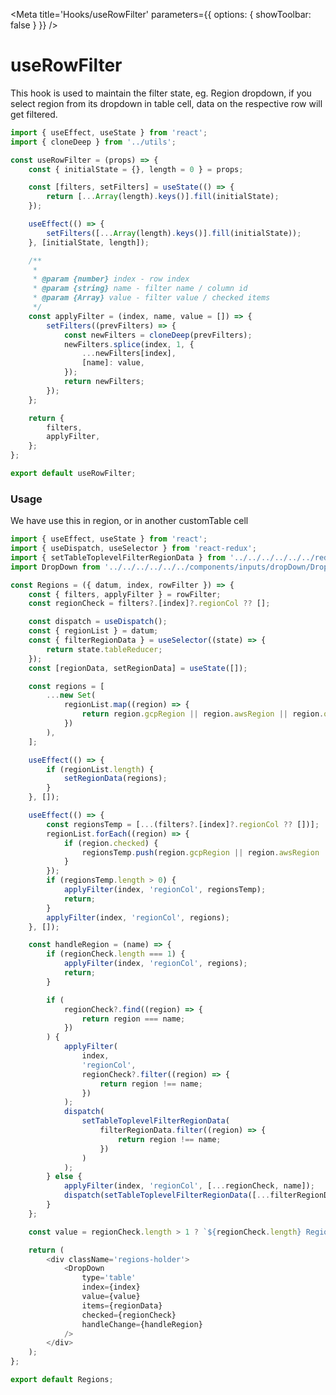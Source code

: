 
<Meta title='Hooks/useRowFilter' parameters={{ options: { showToolbar: false } }} />

# useRowFilter

This hook is used to maintain the filter state, eg. Region dropdown, if you select region from its dropdown in table cell, data on the respective row will get filtered.

```js
import { useEffect, useState } from 'react';
import { cloneDeep } from '../utils';

const useRowFilter = (props) => {
	const { initialState = {}, length = 0 } = props;

	const [filters, setFilters] = useState(() => {
		return [...Array(length).keys()].fill(initialState);
	});

	useEffect(() => {
		setFilters([...Array(length).keys()].fill(initialState));
	}, [initialState, length]);

	/**
	 *
	 * @param {number} index - row index
	 * @param {string} name - filter name / column id
	 * @param {Array} value - filter value / checked items
	 */
	const applyFilter = (index, name, value = []) => {
		setFilters((prevFilters) => {
			const newFilters = cloneDeep(prevFilters);
			newFilters.splice(index, 1, {
				...newFilters[index],
				[name]: value,
			});
			return newFilters;
		});
	};

	return {
		filters,
		applyFilter,
	};
};

export default useRowFilter;
```

### Usage

We have use this in region, or in another customTable cell

```js
import { useEffect, useState } from 'react';
import { useDispatch, useSelector } from 'react-redux';
import { setTableToplevelFilterRegionData } from '../../../../../../redux/table/tabelActions';
import DropDown from '../../../../../../components/inputs/dropDown/DropDown';

const Regions = ({ datum, index, rowFilter }) => {
	const { filters, applyFilter } = rowFilter;
	const regionCheck = filters?.[index]?.regionCol ?? [];

	const dispatch = useDispatch();
	const { regionList } = datum;
	const { filterRegionData } = useSelector((state) => {
		return state.tableReducer;
	});
	const [regionData, setRegionData] = useState([]);

	const regions = [
		...new Set(
			regionList.map((region) => {
				return region.gcpRegion || region.awsRegion || region.ociRegion;
			})
		),
	];

	useEffect(() => {
		if (regionList.length) {
			setRegionData(regions);
		}
	}, []);

	useEffect(() => {
		const regionsTemp = [...(filters?.[index]?.regionCol ?? [])];
		regionList.forEach((region) => {
			if (region.checked) {
				regionsTemp.push(region.gcpRegion || region.awsRegion || region.ociRegion);
			}
		});
		if (regionsTemp.length > 0) {
			applyFilter(index, 'regionCol', regionsTemp);
			return;
		}
		applyFilter(index, 'regionCol', regions);
	}, []);

	const handleRegion = (name) => {
		if (regionCheck.length === 1) {
			applyFilter(index, 'regionCol', regions);
			return;
		}

		if (
			regionCheck?.find((region) => {
				return region === name;
			})
		) {
			applyFilter(
				index,
				'regionCol',
				regionCheck?.filter((region) => {
					return region !== name;
				})
			);
			dispatch(
				setTableToplevelFilterRegionData(
					filterRegionData.filter((region) => {
						return region !== name;
					})
				)
			);
		} else {
			applyFilter(index, 'regionCol', [...regionCheck, name]);
			dispatch(setTableToplevelFilterRegionData([...filterRegionData, name]));
		}
	};

	const value = regionCheck.length > 1 ? `${regionCheck.length} Regions` : regionCheck[0];

	return (
		<div className='regions-holder'>
			<DropDown
				type='table'
				index={index}
				value={value}
				items={regionData}
				checked={regionCheck}
				handleChange={handleRegion}
			/>
		</div>
	);
};

export default Regions;
```
